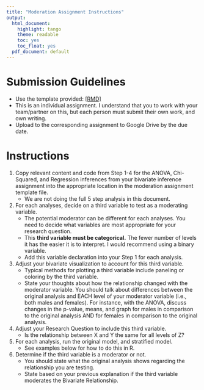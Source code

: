 ---
title: "Moderation Assignment Instructions"
output:
  html_document:
    highlight: tango
    theme: readable
    toc: yes
    toc_float: yes
  pdf_document: default
---

# Submission Guidelines

* Use the template provided: [[RMD]](hw09_moderation_template.Rmd)
* This is an individual assignment. I understand that you to work with your team/partner on this, but each person must submit their own work, and own writing. 
* Upload to the corresponding assignment to Google Drive by the due date. 
    

# Instructions

1. Copy relevant content and code from Step 1-4 for the ANOVA, Chi-Squared, and Regression inferences from your bivariate inference assignment into the appropriate location in the moderation assignment template file. 
    - We are not doing the full 5 step analysis in this document. 
2. For each analyses, decide on a third variable to test as a moderating variable.
    - The potential moderator can be different for each analyses. You need to decide what variables are most appropriate for your research question. 
    - This **third variable must be categorical.** The fewer number of levels it has the easier it is to interpret. I would recommend using a binary variable. 
    - Add this variable declaration into your Step 1 for each analysis. 
3. Adjust your bivariate visualization to account for this third variable. 
    - Typical methods for plotting a third variable include paneling or coloring by the third variable.
    - State your thoughts about how the relationship changed with the moderator variable. You should talk about differences between the original analysis and EACH level of your moderator variable (i.e., both males and females). For instance, with the ANOVA, discuss changes in the p-value, means, and graph for males in comparison to the original analysis AND for females in comparison to the original analysis.
4. Adjust your Research Question to include this third variable. 
    - Is the relationship between X and Y the same for all levels of Z?
5. For each analysis, run the original model, and stratified model.  
    - See examples below for how to do this in R. 
6. Determine if the third variable is a moderator or not.
    - You should state what the original analysis shows regarding the relationship you are testing. 
    - State based on your previous explanation if the third variable moderates the Bivariate Relationship.
    
    



